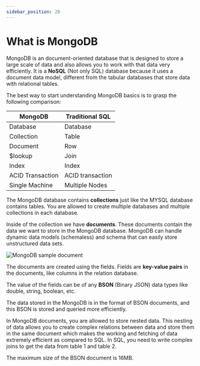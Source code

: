 ```yaml
---
sidebar_position: 20
---
```



# What is MongoDB

MongoDB is an document-oriented database that is designed to store a large scale of data 
and also allows you to work with that data very efficiently. It is a **NoSQL** (Not only SQL) database 
because it uses a document data model, different from the tabular databases that store data with relational tables.  

The best way to start understanding MongoDB basics is to grasp the following comparison:

| MongoDB           | Traditional SQL   |
|-------------------|-------------------|
| Database          | Database          |
| Collection        | Table             |
| Document          | Row               |
| $lookup           | Join              |
| Index             | Index             |
| ACID Transaction  | ACID transaction  |
| Single Machine    | Multiple Nodes    |


The MongoDB database contains **collections** just like the MYSQL database contains tables. You are allowed to create 
multiple databases and multiple collections in each database.  

Inside of the collection we have **documents**. These documents contain the data we want to store in the 
MongoDB database. MongoDB can handle dynamic data models (schemaless) and schema that can easily store unstructured data sets.

![MongoDB sample document](/img/document.png)

The documents are created using the fields. Fields are **key-value pairs** in the documents, like columns in 
the relation database. 

The value of the fields can be of any **BSON** (Binary JSON) data types like double, string, boolean, etc.  

The data stored in the MongoDB is in the format of BSON documents, and this BSON is stored and queried more efficiently.

In MongoDB documents, you are allowed to store nested data. This nesting of data allows you to 
create complex relations between data and store them in the same document which makes the working and fetching 
of data extremely efficient as compared to SQL. In SQL, you need to write complex joins to get the data from table 1 and table 2. 

The maximum size of the BSON document is 16MB.